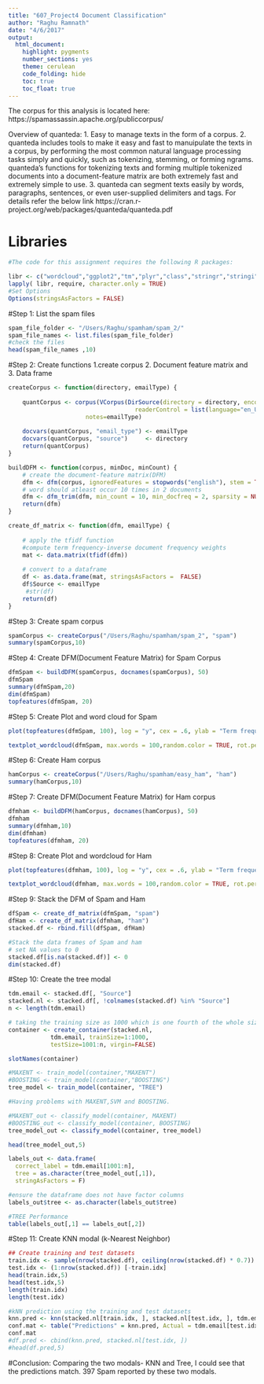 ```yaml
---
title: "607_Project4 Document Classification"
author: "Raghu Ramnath"
date: "4/6/2017"
output: 
  html_document: 
    highlight: pygments
    number_sections: yes
    theme: cerulean
    code_folding: hide
    toc: true
    toc_float: true
---
```


The corpus for this analysis is located here: https://spamassassin.apache.org/publiccorpus/

Overview of quanteda:  1. Easy to manage texts in the form of a corpus. 2. quanteda includes tools to make it easy and fast to manuipulate the texts in a corpus, by performing the most common natural language processing tasks simply and quickly, such as tokenizing, stemming, or forming ngrams. quanteda’s functions for tokenizing texts and forming multiple tokenized documents into a document-feature matrix are both extremely fast and extremely simple to use. 3. quanteda can segment texts easily by words, paragraphs, sentences, or even user-supplied delimiters and tags.
For details refer the below link
https://cran.r-project.org/web/packages/quanteda/quanteda.pdf

# Libraries

```r
#The code for this assignment requires the following R packages:

libr <- c("wordcloud","ggplot2","tm","plyr","class","stringr","stringi","RCurl","XML","SnowballC","R.utils","quanteda","class","knitr","Rweka","RTextTools")
lapply( libr, require, character.only = TRUE)
#Set Options
Options(stringsAsFactors = FALSE)
```

#Step 1: List the spam files

```r

spam_file_folder <- "/Users/Raghu/spamham/spam_2/"
spam_file_names <- list.files(spam_file_folder)
#check the files
head(spam_file_names ,10)

```

#Step 2: Create functions 1.create corpus 2. Document feature matrix and 3. Data frame

```r
createCorpus <- function(directory, emailType) {
    
    quantCorpus <- corpus(VCorpus(DirSource(directory = directory, encoding = "UTF-8-MAC"), 
                                    readerControl = list(language="en_US")),
                      notes=emailType)
    
    docvars(quantCorpus, "email_type") <- emailType
    docvars(quantCorpus, "source")     <- directory
    return(quantCorpus)
}

buildDFM <- function(corpus, minDoc, minCount) {
    # create the document-feature matrix(DFM)
    dfm <- dfm(corpus, ignoredFeatures = stopwords("english"), stem = TRUE)
    # word should atleast occur 10 times in 2 documents
    dfm <- dfm_trim(dfm, min_count = 10, min_docfreq = 2, sparsity = NULL, verbose = TRUE)
    return(dfm)
}

create_df_matrix <- function(dfm, emailType) {
    
    # apply the tfidf function
    #compute term frequency-inverse document frequency weights
    mat <- data.matrix(tfidf(dfm))
 
    # convert to a dataframe
    df <- as.data.frame(mat, stringsAsFactors =  FALSE)
    df$Source <- emailType
     #str(df)    
    return(df)
}

```

#Step 3: Create spam corpus

```r

spamCorpus <- createCorpus("/Users/Raghu/spamham/spam_2", "spam")
summary(spamCorpus,10)

```

#Step 4: Create DFM(Document Feature Matrix) for Spam Corpus

```r
dfmSpam <- buildDFM(spamCorpus, docnames(spamCorpus), 50)
dfmSpam
summary(dfmSpam,20)
dim(dfmSpam)  
topfeatures(dfmSpam, 20) 

```

#Step 5: Create Plot and word cloud for Spam

```r
plot(topfeatures(dfmSpam, 100), log = "y", cex = .6, ylab = "Term frequency", main = "Top Features of Spam")

textplot_wordcloud(dfmSpam, max.words = 100,random.color = TRUE, rot.per = .25, colors = sample(colors()[2:128], 5))

```

#Step 6: Create Ham corpus

```r

hamCorpus <- createCorpus("/Users/Raghu/spamham/easy_ham", "ham")
summary(hamCorpus,10)

```

#Step 7: Create DFM(Document Feature Matrix) for Ham corpus

```r
dfmham <- buildDFM(hamCorpus, docnames(hamCorpus), 50)
dfmham
summary(dfmham,10)
dim(dfmham)  
topfeatures(dfmham, 20) 

```


#Step 8: Create Plot and wordcloud for Ham

```r
plot(topfeatures(dfmham, 100), log = "y", cex = .6, ylab = "Term frequency", main = "Top Features of Ham")

textplot_wordcloud(dfmham, max.words = 100,random.color = TRUE, rot.per = .25, colors = sample(colors()[2:128], 5))

```

#Step 9: Stack the DFM of Spam and Ham

```r
dfSpam <- create_df_matrix(dfmSpam, "spam")  
dfHam <- create_df_matrix(dfmham, "ham")  
stacked.df <- rbind.fill(dfSpam, dfHam)

#Stack the data frames of Spam and ham
# set NA values to 0
stacked.df[is.na(stacked.df)] <- 0
dim(stacked.df)
```

#Step 10: Create the tree modal

```r

tdm.email <- stacked.df[, "Source"]
stacked.nl <- stacked.df[, !colnames(stacked.df) %in% "Source"]  
n <- length(tdm.email)

# taking the training size as 1000 which is one fourth of the whole size.
container <- create_container(stacked.nl,
            tdm.email, trainSize=1:1000,
            testSize=1001:n, virgin=FALSE)

slotNames(container)

#MAXENT <- train_model(container,"MAXENT")
#BOOSTING <- train_model(container,"BOOSTING")
tree_model <- train_model(container, "TREE")

#Having problems with MAXENT,SVM and BOOSTING.

#MAXENT_out <- classify_model(container, MAXENT)
#BOOSTING_out <- classify_model(container, BOOSTING)
tree_model_out <- classify_model(container, tree_model)

head(tree_model_out,5)

labels_out <- data.frame(
  correct_label = tdm.email[1001:n],
  tree = as.character(tree_model_out[,1]),
  stringAsFactors = F)

#ensure the dataframe does not have factor columns
labels_out$tree <- as.character(labels_out$tree)

#TREE Performance
table(labels_out[,1] == labels_out[,2])
```

#Step 11: Create KNN modal (k-Nearest Neighbor)

```r
## Create training and test datasets 
train.idx <- sample(nrow(stacked.df), ceiling(nrow(stacked.df) * 0.7))
test.idx <- (1:nrow(stacked.df)) [-train.idx]
head(train.idx,5)
head(test.idx,5)
length(train.idx)  
length(test.idx)  

#kNN prediction using the training and test datasets
knn.pred <- knn(stacked.nl[train.idx, ], stacked.nl[test.idx, ], tdm.email[train.idx])
conf.mat <- table("Predictions" = knn.pred, Actual = tdm.email[test.idx])
conf.mat
#df.pred <- cbind(knn.pred, stacked.nl[test.idx, ])
#head(df.pred,5)

```

#Conclusion:
Comparing the two modals- KNN and Tree, I could see that the predictions match. 397 Spam reported by these two modals.